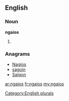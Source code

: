 ==English==

===Noun===
'''ngaios'''

# {{plural of|[[ngaio]]}}

===Anagrams===
* [[Nagios#English|Nagios]]
* [[sagoin#English|sagoin]]
* [[Saigon#English|Saigon]]

[[Category:English plurals]]

[[ar:ngaios]]
[[fr:ngaios]]
[[my:ngaios]]